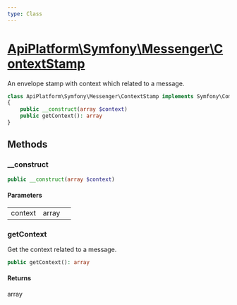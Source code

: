 ```yaml
---
type: Class
---
```


# [ApiPlatform\Symfony\Messenger\ContextStamp](/docs/v3.1/reference/Symfony/Messenger/ContextStamp)

An envelope stamp with context which related to a message.


```php
class ApiPlatform\Symfony\Messenger\ContextStamp implements Symfony\Component\Messenger\Stamp\StampInterface
{
    public __construct(array $context)
    public getContext(): array
}
```
## Methods

### __construct



```php
public __construct(array $context)
```

#### Parameters

<table><tbody>
<tr><td>context</td><td>array</td><td></td></tr>
</tbody>
</table>

### getContext

Get the context related to a message.

```php
public getContext(): array
```

#### Returns

array
